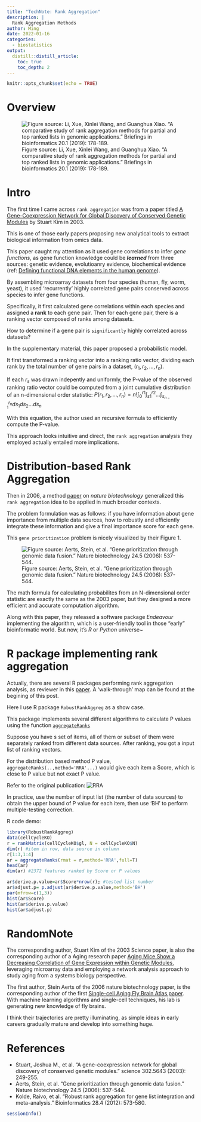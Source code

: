 ```yaml
---
title: "TechNote: Rank Aggregation"
description: |
  Rank Aggregation Methods
author: Ming
date: 2022-01-16
categories:
  - biostatistics
output:
  distill::distill_article:
    toc: true
    toc_depth: 2
---
```



```r
knitr::opts_chunk$set(echo = TRUE)
```

# Overview
![Figure source: Li, Xue, Xinlei Wang, and Guanghua Xiao. "A comparative study of rank aggregation methods for partial and top ranked lists in genomic applications." Briefings in bioinformatics 20.1 (2019): 178-189.](overview_RA.jpeg)


# Intro

The first time I came across `rank aggregation` was from a paper titled [A Gene-Coexpression Network for Global Discovery of Conserved Genetic Modules](https://pubmed.ncbi.nlm.nih.gov/12934013/) by Stuart Kim in 2003.

This is one of those early papers proposing new analytical tools to extract biological information from omics data.

This paper caught my attention as it used gene correlations to infer *gene functions*, as gene function knowledge could be ***learned*** from three sources: genetic evidence, evolutioanry evidence, biochemical evidence (ref: [Defining functional DNA elements in the human genome](https://www.pnas.org/doi/10.1073/pnas.1318948111)).

By assembling microarray datasets from four species (human, fly, worm, yeast), it used 'recurrently' highly correlated gene pairs conserved across species to infer gene functions. 

Specifically, it first calculated gene correlations within each species and assigned a **rank** to each gene pair. Then for each gene pair, there is a ranking vector composed of ranks among datasets.

How to determine if a gene pair is `significantly` highly correlated across datasets?

In the supplementary material, this paper proposed a probabilistic model.

It first transformed a ranking vector into a ranking ratio vector, dividing each rank by the total number of gene pairs in a dataset, ($r_1, r_2, ..., r_n$).

If each $r_s$ was drawn indepently and uniformly, the P-value of the observed ranking ratio vector could be computed from a joint cumulative distribution of an n-dimensional order statistic:
$P(r_1,r_2,...,r_n) = n!\int_{0}^{r1}\int_{s1}^{r2}...\int_{s_{n-1}}^{r_n}ds_1ds_2...ds_n$

With this equation, the author used an recursive formula to efficiently compute the P-value.

This approach looks intuitive and direct, the `rank aggregation` analysis they employed actually entailed more implications.

# Distribution-based Rank Aggregation

Then in 2006, a method [paper](https://www.nature.com/articles/nbt1203) on *nature biotechnology* generalized this `rank aggregation` idea to be applied in much broader contexts.

The problem formulation was as follows:
if you have information about gene importance from multiple data sources, how to robustly and efficiently integrate these information and give a final importance score for each gene.

This `gene prioritization` problem is nicely visualized by their Figure 1.

![Figure source: Aerts, Stein, et al. "Gene prioritization through genomic data fusion." Nature biotechnology 24.5 (2006): 537-544.](./RA_dist.png)


The math formula for calculating probabilites from an N-dimensional order statistic are exactly the same as the 2003 paper, but they designed a more efficient and accurate computation algorithm.

Along with this paper, they released a software package *Endeavour* implementing the algorithm, which is a user-friendly tool in those "early" bioinformatic world. But now, it's *R* or *Python* universe~

# R package implementing rank aggregation

Actually, there are several R packages performing rank aggregation analysis, as reviewer in this [paper](https://academic.oup.com/bib/article/20/1/178/4091291). A 'walk-through' map can be found at the begining of this post.

Here I use R package `RobustRankAggreg` as a show case.

This package implements several different algorithms to calculate P values using the function [`aggregateRanks`](https://rdrr.io/cran/RobustRankAggreg/man/aggregateRanks.html)

Suppose you have s set of items, all of them or subset of them were separately ranked from different data sources. After ranking, you got a input list of ranking vectors.

For the distribution based method P value, `aggregateRanks(..,method='RRA'...)` would give each item a Score, which is close to P value but not exact P value.

Refer to the original publication:
![RRA](RRA.png)

In practice, use the number of input list (the number of data sources) to obtain the upper bound of P value for each item, then use 'BH' to perform multiple-testing correction.


R code demo:

```r
library(RobustRankAggreg)
data(cellCycleKO)
r = rankMatrix(cellCycleKO$gl, N = cellCycleKO$N)
dim(r) #item in row, data source in column
r[1:3,1:4]
ar = aggregateRanks(rmat = r,method='RRA',full=T)
head(ar)
dim(ar) #2372 features ranked by Score or P values

ar$derive.p.value=ar$Score*nrow(r); #tested list number
ar$adjust.p= p.adjust(ar$derive.p.value,method='BH')
par(mfrow=c(1,3))
hist(ar$Score)
hist(ar$derive.p.value)
hist(ar$adjust.p)
```


# RandomNote
The corresponding author, Stuart Kim of the 2003 Science paper, is also the corresponding author of a Aging research paper [Aging Mice Show a Decreasing Correlation of Gene Expression within Genetic Modules](https://journals.plos.org/plosgenetics/article?id=10.1371/journal.pgen.1000776), leveraging microarray data and employing a network analysis approach to study aging from a systems biology perspective. 

The first author, Stein Aerts of the 2006 nature biotechnology paper, is the corresponding author of the first [Single-cell Aging Fly Brain Atlas paper](https://www.sciencedirect.com/science/article/pii/S0092867418307207?via%3Dihub). With machine learning algorithms and single-cell techniques, his lab is generating new knowledge of fly brains.

I think their trajectories are pretty illuminating, as simple ideas in early careers gradually mature and develop into something huge.

# References
- Stuart, Joshua M., et al. "A gene-coexpression network for global discovery of conserved genetic modules." science 302.5643 (2003): 249-255.
- Aerts, Stein, et al. "Gene prioritization through genomic data fusion." Nature biotechnology 24.5 (2006): 537-544.
- Kolde, Raivo, et al. "Robust rank aggregation for gene list integration and meta-analysis." Bioinformatics 28.4 (2012): 573-580.

```r
sessionInfo()
```


